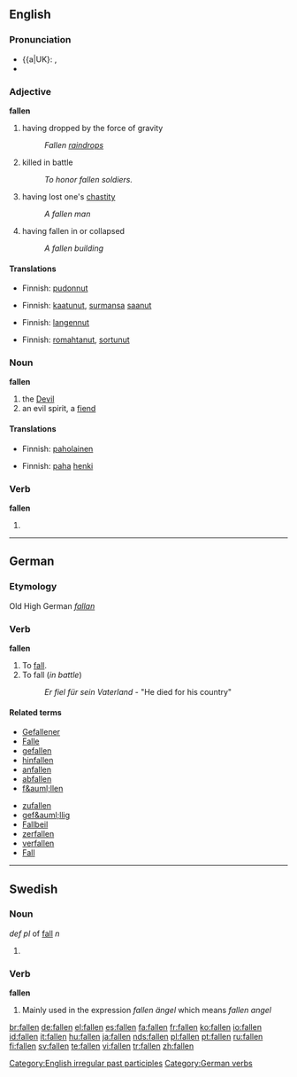 {{see|fällen}}
==English==

===Pronunciation===
*{{a|UK}: {{IPA|/ˈfɔːlən/}}, {{SAMPA|/"fO:l@n/}}
*{{audio|en-us-fallen.ogg|Audio (US)}}

===Adjective===
'''fallen'''

# having dropped by the force of gravity
#:''Fallen [[raindrops]]''
# killed in battle
#:''To honor fallen soldiers.''
# having lost one's [[chastity]]
#:''A fallen man''
# having fallen in or collapsed
#:''A fallen building''

====Translations====
{{trans-top|having dropped by the force of gravity}}
*Finnish: [[pudonnut]]
{{trans-mid}}
{{trans-bottom}}

{{trans-top|killed in battle}}
*Finnish: [[kaatunut]], [[surmansa]] [[saanut]]
{{trans-mid}}
{{trans-bottom}}

{{trans-top|having lost your chastity}}
*Finnish: [[langennut]]
{{trans-mid}}
{{trans-bottom}}

{{trans-top|having fallen in or collapsed}}
*Finnish: [[romahtanut]], [[sortunut]]
{{trans-mid}}
{{trans-bottom}}

===Noun===
'''fallen'''

# the [[Devil]]
# an evil spirit, a [[fiend]]

====Translations====
{{trans-top|the Devil}}
*Finnish: [[paholainen]]
{{trans-mid}}
{{trans-bottom}}

{{trans-top|an evil spirit, a fiend}}
*Finnish: [[paha]] [[henki]]
{{trans-mid}}
{{trans-bottom}}

===Verb===
'''fallen'''
# {{past participle of|[[fall]]}}

[[Category:English irregular past participles]]

----

==German==

===Etymology===
Old High German ''[[fallan]]''

===Verb===
'''fallen'''

# To [[fall]].
# To fall (''in battle'')
#: ''Er fiel f&uuml;r sein Vaterland'' - "He died for his country"<!--(much pathos)-->

====Related terms====
{{top}}
*[[Gefallener]]
*[[Falle]]
*[[gefallen]]
*[[hinfallen]]
*[[anfallen]]
*[[abfallen]]
*[[f&auml;llen]]
{{mid}}
*[[zufallen]]
*[[gef&auml;llig]]
*[[Fallbeil]]
*[[zerfallen]]
*[[verfallen]]
*[[Fall]]
{{bottom}}

[[Category:German verbs]]

----

==Swedish==

===Noun===
''def pl'' of [[fall]] ''n''

# {{defn|Swedish}}

===Verb===
'''fallen'''

# Mainly used in the expression ''fallen ängel'' which means ''fallen angel''

[[br:fallen]]
[[de:fallen]]
[[el:fallen]]
[[es:fallen]]
[[fa:fallen]]
[[fr:fallen]]
[[ko:fallen]]
[[io:fallen]]
[[id:fallen]]
[[it:fallen]]
[[hu:fallen]]
[[ja:fallen]]
[[nds:fallen]]
[[pl:fallen]]
[[pt:fallen]]
[[ru:fallen]]
[[fi:fallen]]
[[sv:fallen]]
[[te:fallen]]
[[vi:fallen]]
[[tr:fallen]]
[[zh:fallen]]